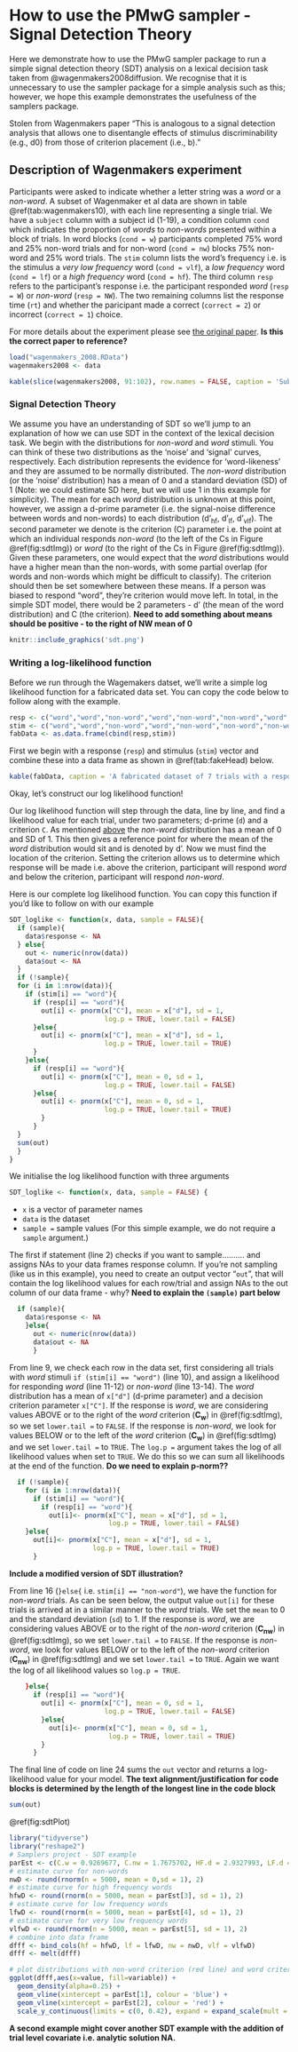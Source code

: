 # How to use the PMwG sampler - Signal Detection Theory

Here we demonstrate how to use the PMwG sampler package to run a simple signal detection theory (SDT) analysis on a lexical decision task taken from @wagenmakers2008diffusion.  We recognise that it is unnecessary to use the sampler package for a simple analysis such as this; however, we hope this example demonstrates the usefulness of the samplers package.  

Stolen from Wagenmakers paper "This is analogous to a signal detection analysis that allows one to disentangle effects of stimulus discriminability (e.g., d0) from those of criterion placement (i.e., b)."


## Description of Wagenmakers experiment

Participants were asked to indicate whether a letter string was a <i>word</i> or a <i>non-word</i>.  A subset of Wagenmaker et al data are shown in table \@ref(tab:wagenmakers10), with each line representing a single trial. We have a `subject` column with a subject id (1-19), a condition column `cond` which indicates the proportion of <i>words</i> to <i>non-words</i> presented within a block of trials. In word blocks (`cond = w`) participants completed 75% word and 25% non-word trials and for non-word (`cond = nw`) blocks 75% non-word and 25% word trials. The `stim` column lists the word's frequency i.e. is the stimulus a <i>very low frequency</i> word (`cond = vlf`), a <i>low frequency</i> word (`cond = lf`) or a <i>high frequency</i> word (`cond = hf`). The third column `resp` refers to the participant's response i.e. the participant responded <i>word</i> (`resp = W`) or <i>non-word</i> (`resp = NW`). The two remaining columns list the response time (`rt`) and whether the paricipant made a correct (`correct = 2`) or incorrect (`correct = 1`) choice. 

For more details about the experiment please see [the original paper](https://www.sciencedirect.com/science/article/pii/S0749596X07000496).  <b> Is this the correct paper to reference? </b>

```r
load("wagenmakers_2008.RData")
wagenmakers2008 <- data
```

```r
kable(slice(wagenmakers2008, 91:102), row.names = FALSE, caption = 'Subset of 10 trials from the Wagenmakers (2008) dataset.')
```

### Signal Detection Theory {#sdtOutline}

We assume you have an understanding of SDT so we'll jump to an explanation of how we can use SDT in the context of the lexical decision task. 
We begin with the distributions for <i>non-word</i> and <i>word</i> stimuli. You can think of these two distributions as the 'noise' and 'signal' curves, respectively. Each distribution represents the evidence for 'word-likeness' and they are assumed to be normally distributed. The <i>non-word</i> distribution (or the 'noise' distribution) has a mean of 0 and a standard deviation (SD) of 1 (Note: we could estimate SD here, but we will use 1 in this example for simplicity). The mean for each <i>word</i> distribution is unknown at this point, however, we assign a d-prime parameter (i.e. the signal-noise difference between words and non-words) to each distribution (d'<sub>hf</sub>, d'<sub>lf</sub>, d'<sub>vlf</sub>). The second parameter we denote is the criterion (C) parameter i.e. the point at which an individual responds <i>non-word</i> (to the left of the Cs in Figure \@ref(fig:sdtImg)) or <i>word</i> (to the right of the Cs in Figure \@ref(fig:sdtImg)). Given these parameters, one would expect that the <i>word</i> distributions would have a higher mean than the non-words, with some partial overlap (for words and non-words which might be difficult to classify). The criterion should then be set somewhere between these means. If a person was biased to respond "word", they're criterion would move left. In total, in the simple SDT model, there would be 2 parameters - d' (the mean of the word distribution) and C (the criterion). <b> Need to add something about means should be positive - to the right of NW mean of 0</b>

```r
knitr::include_graphics('sdt.png')
```

### Writing a log-likelihood function

Before we run through the Wagemakers datset, we'll write a simple log likelihood function for a fabricated data set. You can copy the code below to follow along with the example.  
```r
resp <- c("word","word","non-word","word","non-word","non-word","word","non-word")
stim <- c("word","word","non-word","word","non-word","non-word","non-word","word")
fabData <- as.data.frame(cbind(resp,stim))
```
First we begin with a response (`resp`) and stimulus (`stim`) vector and combine these into a data frame as shown in \@ref(tab:fakeHead) below.
```r
kable(fabData, caption = 'A fabricated dataset of 7 trials with a response and a stimuls column')
```

Okay, let's construct our log likelihood function!

Our log likelihood function will step through the data, line by line, and find a likelihood value for each trial, under two parameters; d-prime (`d`) and a criterion `C`. As mentioned [above](#sdtOutline) the <i>non-word</i> distribution has a mean of 0 and SD of 1. This then gives a reference point for where the mean of the <i>word</i> distribution would sit and is denoted by d’.
Now we must find the location of the criterion. Setting the criterion allows us to determine which response will be made i.e. above the criterion, participant will respond <i>word</i> and below the criterion, participant will respond <i>non-word</i>.

Here is our complete log likelihood function. You can copy this function if you'd like to follow on with our example
```r
SDT_loglike <- function(x, data, sample = FALSE){
  if (sample){
    data$response <- NA
  } else{
    out <- numeric(nrow(data))
    data$out <- NA
  }
  if (!sample){
  for (i in 1:nrow(data)){
    if (stim[i] == "word"){
      if (resp[i] == "word"){
        out[i] <- pnorm(x["C"], mean = x["d"], sd = 1, 
                        log.p = TRUE, lower.tail = FALSE)
      }else{
        out[i] <- pnorm(x["C"], mean = x["d"], sd = 1, 
                        log.p = TRUE, lower.tail = TRUE)
      }
    }else{
      if (resp[i] == "word"){
        out[i] <- pnorm(x["C"], mean = 0, sd = 1, 
                        log.p = TRUE, lower.tail = FALSE)
      }else{
        out[i] <- pnorm(x["C"], mean = 0, sd = 1, 
                        log.p = TRUE, lower.tail = TRUE)
        }
      }
  }
  sum(out)
  }
}
```


We initialise the log likelihood function with three arguments  
```r
SDT_loglike <- function(x, data, sample = FALSE) {
```
* `x` is a vector of parameter names
* `data` is the dataset
* `sample =` sample values (For this simple example, we do not require a `sample` argument.)

The first if statement (line 2) checks if you want to sample.......... and assigns NAs to your data frames response column. If you're not sampling (like us in this example), you need to create an output vector "`out`", that will contain the log likelihood values for each row/trial and assign NAs to the out column of our data frame - why? <b> Need to explain the `(sample)` part below </b>
```r
  if (sample){
    data$response <- NA
    }else{
      out <- numeric(nrow(data))
      data$out <- NA
      }
```

From line 9, we check each row in the data set, first considering all trials with <i>word</i> stimuli `if (stim[i] == "word")` (line 10), and assign a likelihood for responding <i>word</i> (line 11-12) or <i>non-word</i> (line 13-14). The <i>word</i> distribution has a mean of `x["d"]` (d-prime parameter) and a decision criterion parameter `x["C"]`. If the response is <i>word</i>, we are considering values ABOVE or to the right of the <i>word</i> criterion (<B>C<sub>w</sub></B>) in \@ref(fig:sdtImg), so we set `lower.tail =` to `FALSE`. If the response is <i>non-word</i>, we look for values BELOW or to the left of the <i>word</i> criterion (<B>C<sub>w</sub></B>) in \@ref(fig:sdtImg) and we set `lower.tail =` to `TRUE`. The `log.p =` argument takes the log of all likelihood values when set to `TRUE`. We do this so we can sum all likelihoods at the end of the function. 
<b> Do we need to explain p-norm??</b>
```r
  if (!sample){
    for (i in 1:nrow(data)){
      if (stim[i] == "word"){
        if (resp[i] == "word"){
          out[i]<- pnorm(x["C"], mean = x["d"], sd = 1, 
                         log.p = TRUE, lower.tail = FALSE)
    }else{
      out[i]<- pnorm(x["C"], mean = x["d"], sd = 1, 
                     log.p = TRUE, lower.tail = TRUE)
      }
```

<b>Include a modified version of SDT illustration?</b>
 
From line 16 (`}else{` i.e. `stim[i] == "non-word"`), we have the function for <i>non-word</i> trials. As can be seen below, the output value `out[i]` for these trials is arrived at in a similar manner to the <i>word</i> trials. We set the `mean` to 0 and the standard deviation (`sd`) to 1. If the response is <i>word</i>, we are considering values ABOVE or to the right of the <i>non-word</i> criterion (<B>C<sub>nw</sub></B>) in \@ref(fig:sdtImg), so we set `lower.tail =` to `FALSE`. If the response is <i>non-word</i>, we look for values BELOW or to the left of the <i>non-word</i> criterion (<B>C<sub>nw</sub></B>) in \@ref(fig:sdtImg) and we set `lower.tail =` to `TRUE`. Again we want the log of all likelihood values so `log.p = TRUE`.

```r
    }else{
      if (resp[i] == "word"){
        out[i] <- pnorm(x["C"], mean = 0, sd = 1, 
                        log.p = TRUE, lower.tail = FALSE)
        }else{
          out[i]<- pnorm(x["C"], mean = 0, sd = 1, 
                         log.p = TRUE, lower.tail = TRUE)
        }
      }
```

The final line of code on line 24 sums the `out` vector and returns a log-likelihood value for your model.
<b> The text alignment/justification for code blocks is determined by the length of the longest line in the code block</b>
```r
sum(out)
```




























\@ref(fig:sdtPlot)
```r
library("tidyverse")
library("reshape2")
# Samplers project - SDT example
parEst <- c(C.w = 0.9269677, C.nw = 1.7675702, HF.d = 2.9327993, LF.d = 2.6904818, VLF.d = 2.1823751)
# estimate curve for non-words
nwD <- round(rnorm(n = 5000, mean = 0,sd = 1), 2)
# estimate curve for high frequency words
hfwD <- round(rnorm(n = 5000, mean = parEst[3], sd = 1), 2)
# estimate curve for low frequency words
lfwD <- round(rnorm(n = 5000, mean = parEst[4], sd = 1), 2)
# estimate curve for very low frequency words
vlfwD <- round(rnorm(n = 5000, mean = parEst[5], sd = 1), 2)
# combine into data frame
dfff <- bind_cols(hf = hfwD, lf = lfwD, nw = nwD, vlf = vlfwD)
dfff <- melt(dfff)
```
```r
# plot distributions with non-word criterion (red line) and word criterion (blue line)
ggplot(dfff,aes(x=value, fill=variable)) + 
  geom_density(alpha=0.25) + 
  geom_vline(xintercept = parEst[1], colour = 'blue') + 
  geom_vline(xintercept = parEst[2], colour = 'red') + 
  scale_y_continuous(limits = c(0, 0.42), expand = expand_scale(mult = c(0, .1)))
```

<b>A second example might cover another SDT example with the addition of trial level covariate i.e. analytic solution NA.</b>

